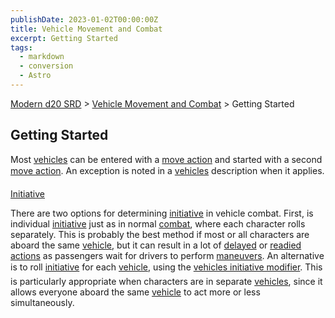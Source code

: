 ```yaml
---
publishDate: 2023-01-02T00:00:00Z
title: Vehicle Movement and Combat
excerpt: Getting Started
tags:
  - markdown
  - conversion
  - Astro
---
```


[Modern d20 SRD](/#modernD20) > [Vehicle Movement and Combat](modern-d20-srd-vehicle-movement-and-combat-index) > Getting Started

## Getting Started

Most [vehicles](modern-d20-srd-equipment-equipment-vehicles) can be entered with a [move action](modern-d20-srd-combat-move-actions) and started with a second [move action](modern-d20-srd-combat-move-actions). An exception is noted in a [vehicles](modern-d20-srd-equipment-equipment-vehicles) description when it applies.

[Initiative](modern-d20-srd-combat-initiative)

There are two options for determining [initiative](modern-d20-srd-combat-initiative) in vehicle combat. First, is individual [initiative](modern-d20-srd-combat-initiative) just as in normal [combat](modern-d20-srd-combat-combat-cycle), where each character rolls separately. This is probably the best method if most or all characters are aboard the same [vehicle](modern-d20-srd-equipment-equipment-vehicles), but it can result in a lot of [delayed](modern-d20-srd-combat-special-initiative-actions) or [readied actions](modern-d20-srd-combat-special-initiative-actions) as passengers wait for drivers to perform [maneuvers](modern-d20-srd-vehicle-movement-and-combat-simple-maneuvers). An alternative is to roll [initiative](modern-d20-srd-combat-initiative) for each [vehicle](modern-d20-srd-equipment-equipment-vehicles), using the [vehicles initiative modifier](modern-d20-srd-equipment-equipment-vehicles). This is particularly appropriate when characters are in separate [vehicles](modern-d20-srd-equipment-equipment-vehicles), since it allows everyone aboard the same [vehicle](modern-d20-srd-equipment-equipment-vehicles) to act more or less simultaneously.
